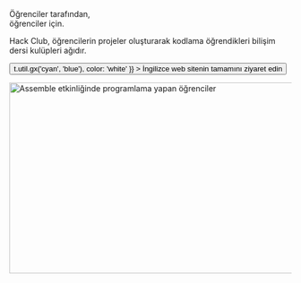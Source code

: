 
<Container variant="copy">

<Heading as="h1">
  Öğrenciler tarafından, <br />
  öğrenciler için.
</Heading>

Hack Club, öğrencilerin projeler oluşturarak kodlama öğrendikleri bilişim dersi kulüpleri ağıdır.

<p>
  <Button
    as="a"
    href="https://hackclub.com/?ref=tr"
    variant="ctaLg"
    sx={{
      backgroundImage: t => t.util.gx('cyan', 'blue'),
      color: 'white'
    }}
  >
    İngilizce web sitenin tamamını ziyaret edin
  </Button>
</p>

<img
  alt="Assemble etkinliğinde programlama yapan öğrenciler"
  src="https://cloud-lapsqbi7m-hack-club-bot.vercel.app/0assemble.jpg"
  width="512"
  height="341"
/>

</Container>
